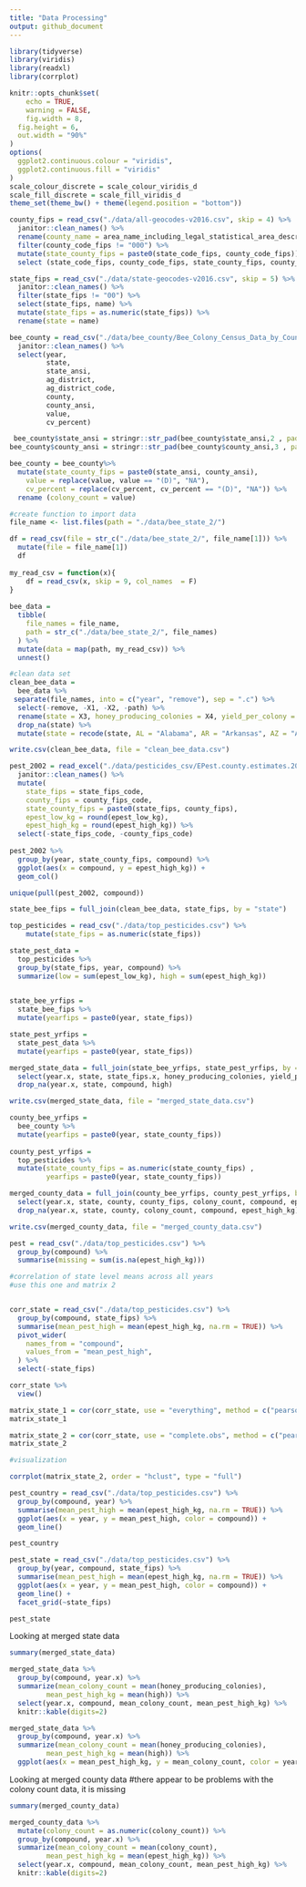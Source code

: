 ```yaml
---
title: "Data Processing"
output: github_document
---
```


```r
library(tidyverse)
library(viridis)
library(readxl)
library(corrplot)

knitr::opts_chunk$set(
	echo = TRUE,
	warning = FALSE,
	fig.width = 8, 
  fig.height = 6,
  out.width = "90%"
)
options(
  ggplot2.continuous.colour = "viridis",
  ggplot2.continuous.fill = "viridis"
)
scale_colour_discrete = scale_colour_viridis_d
scale_fill_discrete = scale_fill_viridis_d
theme_set(theme_bw() + theme(legend.position = "bottom"))
```

```r
county_fips = read_csv("./data/all-geocodes-v2016.csv", skip = 4) %>%
  janitor::clean_names() %>%
  rename(county_name = area_name_including_legal_statistical_area_description) %>%
  filter(county_code_fips != "000") %>%
  mutate(state_county_fips = paste0(state_code_fips, county_code_fips)) %>%
  select (state_code_fips, county_code_fips, state_county_fips, county_name)

state_fips = read_csv("./data/state-geocodes-v2016.csv", skip = 5) %>%
  janitor::clean_names() %>%
  filter(state_fips != "00") %>%
  select(state_fips, name) %>%
  mutate(state_fips = as.numeric(state_fips)) %>%
  rename(state = name)
```

```r
bee_county = read_csv("./data/bee_county/Bee_Colony_Census_Data_by_County 2.csv") %>% 
  janitor::clean_names() %>% 
  select(year, 
         state, 
         state_ansi, 
         ag_district, 
         ag_district_code, 
         county, 
         county_ansi, 
         value, 
         cv_percent) 

 bee_county$state_ansi = stringr::str_pad(bee_county$state_ansi,2 , pad = "0")
bee_county$county_ansi = stringr::str_pad(bee_county$county_ansi,3 , pad = "0")

bee_county = bee_county%>% 
  mutate(state_county_fips = paste0(state_ansi, county_ansi),
    value = replace(value, value == "(D)", "NA"),
    cv_percent = replace(cv_percent, cv_percent == "(D)", "NA")) %>% 
  rename (colony_count = value)


```

```r
#create function to import data
file_name <- list.files(path = "./data/bee_state_2/") 

df = read_csv(file = str_c("./data/bee_state_2/", file_name[1])) %>%
  mutate(file = file_name[1])
  df
  
my_read_csv = function(x){
    df = read_csv(x, skip = 9, col_names  = F)
}
  
bee_data = 
  tibble(
    file_names = file_name,
    path = str_c("./data/bee_state_2/", file_names)
  ) %>% 
  mutate(data = map(path, my_read_csv)) %>% 
  unnest()

#clean data set
clean_bee_data =
  bee_data %>%
 separate(file_names, into = c("year", "remove"), sep = ".c") %>%
  select(-remove, -X1, -X2, -path) %>%
  rename(state = X3, honey_producing_colonies = X4, yield_per_colony = X5, production = X6, stocks = X7, price_per_pound = X8, production_value = X9) %>%
  drop_na(state) %>%
  mutate(state = recode(state, AL = "Alabama", AR = "Arkansas", AZ = "Arizona", CA = "California", CO = "Colorado", FL = "Florida", GA = "Georgia", HI = "Hawaii", IA = "Iowa", IL = "Illinois", ID = "Idaho", IN = "Indiana", KS = "Kansas", KY = "Kentucky", LA = "Louisiana", ME = "Maine", MD = "Maryland", MI = "Michigan", MN = "Minnesota", MO = "Missouri", MT = "Montana", MS = "Mississippi", NC = "North Carolina", ND = "North Dakota", NE = "Nebraska", NJ = "New Jersey", NM = "New Mexico", NV = "Nevada", NY = "New York", OH = "Ohio", OK = "Oklahoma", OR = "Oregon", PA = "Pennsylvania", SC = "South Carolina", SD = "South Dakota", TN = "Tennessee", TX = "Texas", UT = "Utah", VA = "Virginia", VT = "Vermont", WA = "Washington", WV = "West Virginia", WI = "Wisconsin", WY = "Wyoming"))

write.csv(clean_bee_data, file = "clean_bee_data.csv")
```


```r

pest_2002 = read_excel("./data/pesticides_csv/EPest.county.estimates.2002.xlsx") %>% 
  janitor::clean_names() %>% 
  mutate(
    state_fips = state_fips_code,
    county_fips = county_fips_code,
    state_county_fips = paste0(state_fips, county_fips),
    epest_low_kg = round(epest_low_kg),
    epest_high_kg = round(epest_high_kg)) %>%
  select(-state_fips_code, -county_fips_code)
    
pest_2002 %>% 
  group_by(year, state_county_fips, compound) %>% 
  ggplot(aes(x = compound, y = epest_high_kg)) + 
  geom_col() 

unique(pull(pest_2002, compound))

```

```r
state_bee_fips = full_join(clean_bee_data, state_fips, by = "state")

top_pesticides = read_csv("./data/top_pesticides.csv") %>%
    mutate(state_fips = as.numeric(state_fips))

state_pest_data = 
  top_pesticides %>%
  group_by(state_fips, year, compound) %>%
  summarize(low = sum(epest_low_kg), high = sum(epest_high_kg)) 
  
```

```r
state_bee_yrfips = 
  state_bee_fips %>%
  mutate(yearfips = paste0(year, state_fips))

state_pest_yrfips = 
  state_pest_data %>%
  mutate(yearfips = paste0(year, state_fips))

merged_state_data = full_join(state_bee_yrfips, state_pest_yrfips, by = "yearfips") %>%
  select(year.x, state, state_fips.x, honey_producing_colonies, yield_per_colony, production, compound, low, high) %>%
  drop_na(year.x, state, compound, high)

write.csv(merged_state_data, file = "merged_state_data.csv")

```

```r
county_bee_yrfips = 
  bee_county %>%
  mutate(yearfips = paste0(year, state_county_fips))
         
county_pest_yrfips = 
  top_pesticides %>%
  mutate(state_county_fips = as.numeric(state_county_fips) ,
         yearfips = paste0(year, state_county_fips))

merged_county_data = full_join(county_bee_yrfips, county_pest_yrfips, by = "yearfips") %>%
  select(year.x, state, county, county_fips, colony_count, compound, epest_low_kg, epest_high_kg) %>%
  drop_na(year.x, state, county, colony_count, compound, epest_high_kg)

write.csv(merged_county_data, file = "merged_county_data.csv")

```

```r

pest = read_csv("./data/top_pesticides.csv") %>% 
  group_by(compound) %>% 
  summarise(missing = sum(is.na(epest_high_kg))) 

```


```r

#correlation of state level means across all years 
#use this one and matrix 2


corr_state = read_csv("./data/top_pesticides.csv") %>% 
  group_by(compound, state_fips) %>%
  summarise(mean_pest_high = mean(epest_high_kg, na.rm = TRUE)) %>% 
  pivot_wider(
    names_from = "compound",
    values_from = "mean_pest_high",
  ) %>% 
  select(-state_fips)

corr_state %>%
  view()

matrix_state_1 = cor(corr_state, use = "everything", method = c("pearson"))
matrix_state_1

matrix_state_2 = cor(corr_state, use = "complete.obs", method = c("pearson"))
matrix_state_2

#visualization 

corrplot(matrix_state_2, order = "hclust", type = "full")

```

```r

pest_country = read_csv("./data/top_pesticides.csv") %>% 
  group_by(compound, year) %>%
  summarise(mean_pest_high = mean(epest_high_kg, na.rm = TRUE)) %>% 
  ggplot(aes(x = year, y = mean_pest_high, color = compound)) + 
  geom_line() 

pest_country

pest_state = read_csv("./data/top_pesticides.csv") %>% 
  group_by(year, compound, state_fips) %>%
  summarise(mean_pest_high = mean(epest_high_kg, na.rm = TRUE)) %>% 
  ggplot(aes(x = year, y = mean_pest_high, color = compound)) + 
  geom_line() + 
  facet_grid(~state_fips)

pest_state

```

Looking at merged state data

```r
summary(merged_state_data)

merged_state_data %>%
  group_by(compound, year.x) %>%
  summarize(mean_colony_count = mean(honey_producing_colonies),
         mean_pest_high_kg = mean(high)) %>%
  select(year.x, compound, mean_colony_count, mean_pest_high_kg) %>%
  knitr::kable(digits=2)

merged_state_data %>%
  group_by(compound, year.x) %>%
  summarize(mean_colony_count = mean(honey_producing_colonies),
         mean_pest_high_kg = mean(high)) %>%
  ggplot(aes(x = mean_pest_high_kg, y = mean_colony_count, color = year.x)) + geom_smooth() + facet_grid(~compound)

```

Looking at merged county data
#there appear to be problems with the colony count data, it is missing

```r
summary(merged_county_data)

merged_county_data %>%
  mutate(colony_count = as.numeric(colony_count)) %>%
  group_by(compound, year.x) %>%
  summarize(mean_colony_count = mean(colony_count),
         mean_pest_high_kg = mean(epest_high_kg)) %>%
  select(year.x, compound, mean_colony_count, mean_pest_high_kg) %>%
  knitr::kable(digits=2)

```


